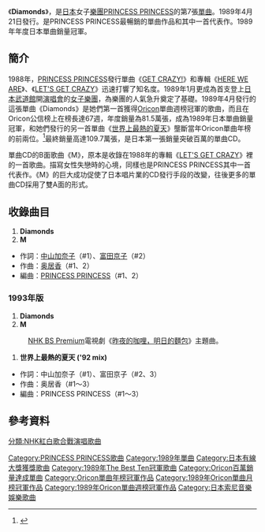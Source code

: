 {{noteTA
|G1=JP}}
{{Infobox Single
| Name           = Diamonds
| Cover =Diamonds of PRINCESS PRINCESS.jpg
| Artist         = [[PRINCESS_PRINCESS|PRINCESS PRINCESS]]
| Album          = 
| Released       = 1989年4月21日<br />1993年10月21日（再售）
| Format         = 
| Recorded       = 
| Genre          = [[J-POP|J-POP]]
| Length         = 9分34秒<br />13分46秒（1993年再售盤）
| Label          = [[日本索尼音樂|CBS Sony]]<br />[[Sony_Records|Sony Records]]（再售）
| Writer         = [[中山加奈子|中山加奈子]]、[[岸谷香|奥居香]]
| Producer       = PRIENCESS PRINCESS
| Certification  = 
| Chart position = *週榜第1位（[[Oricon|Oricon]]）
*週榜第1位（[[The_Best_Ten|The Best Ten]]）
*1989年6月度月榜排行第1位（Oricon）
*1989年度年榜第1位（Oricon）
| Last single    = [[GET_CRAZY!|GET CRAZY!]]<br />（1988年）
| This single    = '''Diamonds'''<br />（1989年）
| Next single    = [[世界上最熱的夏天|世界上最熱的夏天]]<br />（1989年）
}}

《'''Diamonds'''》，是[[日本|日本]]女子[[樂團|樂團]][[PRINCESS_PRINCESS|PRINCESS PRINCESS]]的第7張[[單曲|單曲]]。1989年4月21日發行。是PRINCESS PRINCESS最暢銷的單曲作品和其中一首代表作。1989年年度日本單曲銷量冠軍。

==簡介==
1988年，[[PRINCESS_PRINCESS|PRINCESS PRINCESS]]發行單曲《[[GET_CRAZY!|GET CRAZY!]]》和專輯《[[HERE_WE_ARE|HERE WE ARE]]》、《[[LET'S_GET_CRAZY|LET'S GET CRAZY]]》迅速打響了知名度。1989年1月更成為首支登上[[日本武道館|日本武道館]]開[[演唱會|演唱會]]的[[女子樂團|女子樂團]]，為樂團的人氣急升奠定了基礎。1989年4月發行的這張單曲《Diamonds》是她們第一首獲得[[Oricon|Oricon]]單曲週榜冠軍的歌曲，而且在Oricon公信榜上在榜長達67週，年度銷量為81.5萬張，成為1989年日本單曲銷量冠軍，和她們發行的另一首單曲《[[世界上最熱的夏天|世界上最熱的夏天]]》壟斷當年Oricon單曲年榜的前兩位。<ref>{{Cite web |url=http://www.musictvprogram.com/corner-ranking-1989.html |script-title=ja:1989年間シングルランキング TOP100 |access-date=2010-05-22 |archive-url=https://web.archive.org/web/20100328101939/http://www.musictvprogram.com/corner-ranking-1989.html |archive-date=2010-03-28 |dead-url=yes }}</ref>最終銷量高達109.7萬張，是日本第一張銷量突破百萬的單曲CD。

單曲CD的B面歌曲《M》，原本是收錄在1988年的專輯《[[LET'S_GET_CRAZY|LET'S GET CRAZY]]》裡的一首歌曲。描寫女性失戀時的心境，同樣也是PRINCESS PRINCESS其中一首代表作。《M》的巨大成功促使了日本唱片業的CD發行手段的改變，往後更多的單曲CD採用了雙A面的形式。

==收錄曲目==
# '''Diamonds'''
# '''M'''

* 作詞：[[中山加奈子|中山加奈子]]（#1）、[[富田京子|富田京子]]（#2）
* 作曲：[[岸谷香|奥居香]]（#1、2）
* 編曲：[[PRINCESS_PRINCESS|PRINCESS PRINCESS]]（#1、2）

===1993年版===
# '''Diamonds '''
# '''M'''
: [[NHK_BS_Premium|NHK BS Premium]]電視劇《[[昨夜的咖喱_明日的麵包|昨夜的咖哩，明日的麵包]]》主題曲。

# '''世界上最熱的夏天 ('92 mix)'''

* 作詞：中山加奈子（#1）、富田京子（#2、3）
* 作曲：奥居香（#1～3）
* 編曲：PRINCESS PRINCESS（#1～3）

==參考資料==
{{reflist}}

{{日本有線大獎}}
{{Oricon單曲年榜冠軍|1989年}}

{{DEFAULTSORT:Diamonds}}
[[Category:PRINCESS_PRINCESS歌曲|Category:PRINCESS PRINCESS歌曲]]
[[Category:1989年單曲|Category:1989年單曲]]
[[Category:日本有線大獎獲獎歌曲|Category:日本有線大獎獲獎歌曲]]
[[Category:1989年The_Best_Ten冠軍歌曲|Category:1989年The Best Ten冠軍歌曲]]
[[Category:Oricon百萬銷量達成單曲|Category:Oricon百萬銷量達成單曲]]
[[Category:Oricon單曲年榜冠軍作品|Category:Oricon單曲年榜冠軍作品]]
[[Category:1989年Oricon單曲月榜冠軍作品|Category:1989年Oricon單曲月榜冠軍作品]]
[[Category:1989年Oricon單曲週榜冠軍作品|Category:1989年Oricon單曲週榜冠軍作品]]
[[Category:日本索尼音樂娛樂歌曲|Category:日本索尼音樂娛樂歌曲]]
[[分類:NHK紅白歌合戰演唱歌曲|分類:NHK紅白歌合戰演唱歌曲]]